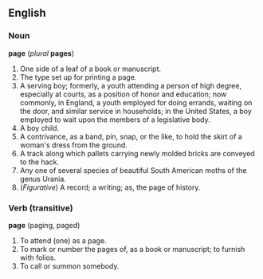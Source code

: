 ==English==
===Noun===
'''page''' (''plural'' '''pages''')
#One side of a leaf of a book or manuscript.
#The type set up for printing a page.
#A serving boy; formerly, a youth attending a person of high degree, especially at courts, as a position of honor and education; now commonly, in England, a youth employed for doing errands, waiting on the door, and similar service in households; in the United States, a boy employed to wait upon the members of a legislative body.
#A boy child.
#A contrivance, as a band, pin, snap, or the like, to hold the skirt of a woman's dress from the ground.
#A track along which pallets carrying newly molded bricks are conveyed to the hack.
#Any one of several species of beautiful South American moths of the genus Urania.
#(''Figurative'') A record; a writing; as, the page of history.

===Verb (transitive)===
'''page''' (paging, paged)
#To attend (one) as a page.
#To mark or number the pages of, as a book or manuscript; to furnish with folios.
#To call or summon somebody.